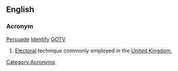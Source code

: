 ==English==
===Acronym===
[[Persuade]] [[Identify]] [[GOTV]]
# [[Electoral]] technique commonly employed in the [[United Kingdom]],
[[Category:Acronyms]]